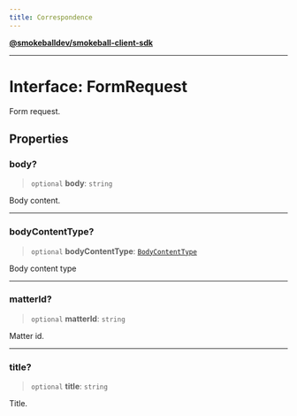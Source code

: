 ```yaml
---
title: Correspondence
---
```

[**@smokeballdev/smokeball-client-sdk**](../../../../README.md)

***

# Interface: FormRequest

Form request.

## Properties

### body?

> `optional` **body**: `string`

Body content.

***

### bodyContentType?

> `optional` **bodyContentType**: [`BodyContentType`](../type-aliases/BodyContentType.md)

Body content type

***

### matterId?

> `optional` **matterId**: `string`

Matter id.

***

### title?

> `optional` **title**: `string`

Title.
